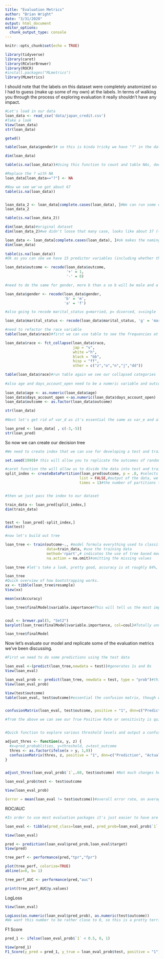 ```yaml
---
title: "Evaluation Metrics"
author: "Brian Wright"
date: "3/31/2020"
output: html_document
editor_options: 
  chunk_output_type: console
---
```


```r
knitr::opts_chunk$set(echo = TRUE)

```

```r
library(tidyverse)
library(caret)
library(RColorBrewer)
library(ROCR)
#install.packages("MLmetrics")
library(MLmetrics)

```

I should note that the labels on this dataset were completely anatomized so I had to guess (make up some of my own) at the labels. In terms of walking you through the process of exploring evaluation it really shouldn't have any impact. 

```r
#Let's load in our data
loan_data <- read_csv('data/japan_credit.csv')
#Take a look
View(loan_data)
str(loan_data)

getwd()

table(loan_data$gender)# so this is kinda tricky we have "?" in the data instead of NAs, so we should probably replace the "?" with NAs, then remove them, if we rerun the table command we can see the "?" are removed. 

dim(loan_data)

table(is.na(loan_data))#Using this function to count and table NAs, doesn't look there are any (690x15=10,350)

#Replace the ? with NA
loan_data[loan_data=="?"] <- NA

#Now we see we've got about 67
table(is.na(loan_data))


loan_data_2 <- loan_data[complete.cases(loan_data), ]#We can run some quick analysis to see how much loss we would incur if we just subset to rows with no NAs
loan_data_2

table(is.na(loan_data_2))

dim(loan_data)#original dataset
dim(loan_data_2)#we didn't loose that many case, looks like about 37 (~5%), actually going to overwrite to loan_data

loan_data <- loan_data[complete.cases(loan_data), ]#ok makes the naming simpler
dim(loan_data)
  
table(is.na(loan_data))
#Ok as you can see we have 15 predictor variables (including whether the applications prefer funfetti_cake) and one outcome measure. We do need to re-class the outcome measure to the traditional {0,1} format along with a few other variables, we can do this with recode.

loan_data$outcome <- recode(loan_data$outcome, 
                            '+' = 1, 
                            '-' = 0)

#need to do the same for gender, more b than a so b will be male and a female 

loan_data$gender <- recode(loan_data$gender, 
                           'b' = 'm', 
                           'a' = 'f')

#also going to recode marital_status g=married, p= divorced, s=single

loan_data$marital_status <- recode(loan_data$marital_status, 'g' = 'mar', 'p' = 'div', 's'='sig') 

#need to refactor the race variable
table(loan_data$race)#first we can use table to see the frequencies at each of the categories. Given that this is Japanese data we will classify v and Jap, h as white, bb as black, ff as Hispanic and everything else into other. 

loan_data$race <- fct_collapse(loan_data$race,
                               jap = "v",
                               white ="h",
                               black = "bb",
                               hisp = "ff",
                               other = c("z","o","n","j","dd"))

table(loan_data$race)#run table again we see our collapsed categories 
                               
#also age and days_account_open need to be a numeric variable and outcome should be a factor so need to do some quick coercions 
 
loan_data$age <- as.numeric(loan_data$age)
loan_data$days_account_open <-as.numeric(loan_data$days_account_open)
loan_data$outcome <- as.factor(loan_data$outcome)

str(loan_data)
  
#Next let's get rid of var_d as it's essential the same as var_e and also f as its got 15 different categories so the complexity of keeping that many levels would be pretty difficult to manage inside our tree, especially not knowing the labels.  

loan_pred <- loan_data[ , c(-3,-5)] 
str(loan_pred)

```

So now we can create our decision tree

```r
#We need to create index that we can use for developing a test and training set. Training is for building the tree and test is for checking the quality of the model. 

set.seed(1980)# this will allow you to replicate the outcomes of randomized process

#caret function the will allow us to divide the data into test and train, it will randomly assign rows into each category while maintaining the relative balance (0 and 1s) of the target variable. 
split_index <- createDataPartition(loan_pred$outcome, p = .8, #selects the split, 80% training 20% for test 
                                  list = FALSE,#output of the data, we don't want a list
                                  times = 1)#the number of partitions to create we just want one


#then we just pass the index to our dataset

train_data <- loan_pred[split_index,]
dim(train_data)


test <- loan_pred[-split_index,]
dim(test)

#now let's build out tree

loan_tree <- train(outcome~., #model formula everything used to classify outcome
                   data=train_data, #use the training data
                   method='rpart',# indicates the use of tree based model
                   na.action = na.omit)#omitting the missing values
                   
loan_tree #let's take a look, pretty good, accuracy is at roughly 84%, not bad. Accuracy is (TP + TN)/(TP+TN+FP+FN). High level indicator of model efficiency. 

loan_tree
#Quick overview of how bootstrapping works. 
xx <- tibble(loan_tree$resample)
View(xx) 

mean(xx$Accuracy)

loan_tree$finalModel$variable.importance#This will tell us the most important variables in terms of reducing our model error...hahaha liking funfetti takes the cake!! As it should anyone that doesn't enjoy a nice piece of funfetti cake just can't be trusted. (calculated for each variable individually as the sum of the decrease in impurity, includes as a primary split and when it appears as a surrogate)


coul <- brewer.pal(5, "Set2")
barplot(loan_tree$finalModel$variable.importance, col=coul)#Totally unnecessary but couldn't help myself, funfetti barchart...

loan_tree$finalModel

```

Now let's evaluate our model and replicate some of the evaluation metrics we've been discussing. 
```r
#First we need to do some predictions using the test data 

loan_eval <-(predict(loan_tree,newdata = test))#generates 1s and 0s
View(loan_eval)

loan_eval_prob <- predict(loan_tree, newdata = test, type = "prob")#this gives us the predicted prob, we will need these later for the fairness evaluation
View(loan_eval_prob)

View(test$outcome)
table(loan_eval, test$outcome)#essential the confusion matrix, though we can make a fancy one using caret built in functions


confusionMatrix(loan_eval, test$outcome, positive = "1", dnn=c("Prediction", "Actual"), mode = "sens_spec")#change to everything

#from the above we can see our True Positive Rate or sensitivity is quite good @ 88%, False Positive Rate (1-Specificity) is also not terrible ~ @ 27%, we want this to be low.(Subject to change) 


#Quick function to explore various threshold levels and output a confusion matrix

adjust_thres <- function(x, y, z) {
  #x=pred_probablities, y=threshold, z=test_outcome
  thres <- as.factor(ifelse(x > y, 1,0))
  confusionMatrix(thres, z, positive = "1", dnn=c("Prediction", "Actual"), mode = "everything")
}


adjust_thres(loan_eval_prob$`1`,.60, test$outcome) #Not much changes here because of the high probability splits of the data outcomes. Let's take a closer look. We can see that the algo isn't marginally mis-classifying these rows, it's very confidently wrong. Which likely means that there's too much emphasis being placed on too small a number of variables, principally the funfetti variable. 

loan_eval_prob$test <- test$outcome

View(loan_eval_prob)

(error = mean(loan_eval != test$outcome))#overall error rate, on average when does our prediction not match the actual, looks like around 15%, really just ok. 

```

ROC/AUC
```r
#In order to use most evaluation packages it's just easier to have are predictions and targets in one place. 

loan_eval <- tibble(pred_class=loan_eval, pred_prob=loan_eval_prob$`1`,target=as.numeric(test$outcome))

View(loan_eval)

pred <- prediction(loan_eval$pred_prob,loan_eval$target)
View(pred)

tree_perf <- performance(pred,"tpr","fpr")

plot(tree_perf, colorize=TRUE)
abline(a=0, b= 1)

tree_perf_AUC <- performance(pred,"auc")

print(tree_perf_AUC@y.values)

```

LogLoss
```r

View(loan_eval)

LogLoss(as.numeric(loan_eval$pred_prob), as.numeric(test$outcome))
#We want this number to be rather close to 0, so this is a pretty terrible result. 

```


F1 Score 
```r
pred_1 <- ifelse(loan_eval_prob$`1` < 0.5, 0, 1)

View(pred_1)
F1_Score(y_pred = pred_1, y_true = loan_eval_prob$test, positive = "1")

```


